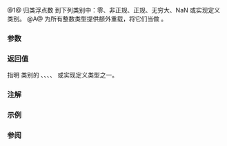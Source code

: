 {{cpp/title|fpclassify}}
{{cpp/numeric/math/navbar}}
{{dcl begin}}
{{dcl header|cmath}}
{{dcl rev multi|num=1|since1=c++11|dcl1=
int fpclassify( float num );
int fpclassify( double num );
int fpclassify( long double num );
|since2=c++23|dcl2=
constexpr int fpclassify( /* floating-point-type */ num );
}}
{{dcl h|[[#注解|额外重载]]}}
{{dcl header|cmath}}
{{dcl|num=A|since=c++11|notes={{mark constexpr since c++23}}|
template&lt; class Integer &gt;
int fpclassify( Integer num );
}}
{{dcl end}}

@1@ 归类浮点数 {{c|num}} 到下列类别中：零、非正规、正规、无穷大、NaN 或实现定义类别。{{rev inl|since=c++23|标准库提供所有以无 cv 限定的浮点数类型作为参数 {{c|num}} 的类型的 {{tt|std::fpclassify}} 重载。}}
@A@ 为所有整数类型提供额外重载，将它们当做 {{c/core|double}}。

===参数===
{{par begin}}
{{par|num|浮点数或整数}}
{{par end}}

===返回值===
指明 {{c|num}} 类别的 {{lc|FP_INFINITE}}、{{lc|FP_NAN}}、{{lc|FP_NORMAL}}、{{lc|FP_SUBNORMAL}}、{{lc|FP_ZERO}} 或实现定义类型之一。

===注解===
{{cpp/numeric/math/additional integer overload note|fpclassify}}

===示例===
{{example|
|code=
#include &lt;cfloat&gt;
#include &lt;cmath&gt;
#include &lt;iostream&gt;

auto show_classification(double x)
{
    switch (std::fpclassify(x))
    {
        case FP_INFINITE:
            return "无穷大";
        case FP_NAN:
            return "非数";
        case FP_NORMAL:
            return "正规值";
        case FP_SUBNORMAL:
            return "非正规值";
        case FP_ZERO:
            return "零";
        default:
            return "未知值";
    }
}

int main()
{
    std::cout &lt;&lt; "1.0/0.0 是" &lt;&lt; show_classification(1 / 0.0) &lt;&lt; '\n'
              &lt;&lt; "0.0/0.0 是" &lt;&lt; show_classification(0.0 / 0.0) &lt;&lt; '\n'
              &lt;&lt; "DBL_MIN/2 是" &lt;&lt; show_classification(DBL_MIN / 2) &lt;&lt; '\n'
              &lt;&lt; "-0.0 是" &lt;&lt; show_classification(-0.0) &lt;&lt; '\n'
              &lt;&lt; "1.0 是" &lt;&lt; show_classification(1.0) &lt;&lt; '\n';
}
|output=
1.0/0.0 是无穷大
0.0/0.0 是非数
DBL_MIN/2 是非正规值
-0.0 是零
1.0 是正规值
}}

===参阅===
{{dsc begin}}
{{dsc inc|cpp/numeric/math/dsc isfinite}}
{{dsc inc|cpp/numeric/math/dsc isinf}}
{{dsc inc|cpp/numeric/math/dsc isnan}}
{{dsc inc|cpp/numeric/math/dsc isnormal}}
{{dsc inc|cpp/types/dsc numeric_limits}}
{{dsc see c|c/numeric/math/fpclassify}}
{{dsc end}}

{{langlinks|de|en|es|fr|it|ja|pt|ru}}